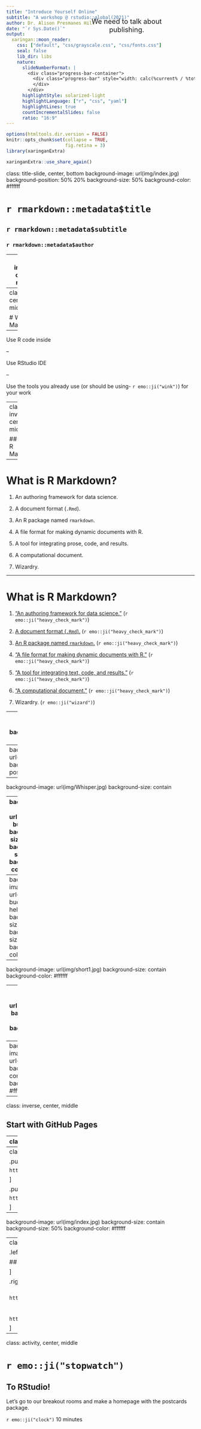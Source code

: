 ```yaml
---
title: "Introduce Yourself Online"
subtitle: "A workshop @ rstudio::global(2021)"
author: Dr. Alison Presmanes Hill
date: "`r Sys.Date()`"
output:
  xaringan::moon_reader:
    css: ["default", "css/grayscale.css", "css/fonts.css"]
    seal: false 
    lib_dir: libs
    nature:
      slideNumberFormat: |
        <div class="progress-bar-container">
          <div class="progress-bar" style="width: calc(%current% / %total% * 100%);">
          </div>
        </div>
      highlightStyle: solarized-light
      highlightLanguage: ["r", "css", "yaml"]
      highlightLines: true
      countIncrementalSlides: false
      ratio: "16:9"
---
```


```r
options(htmltools.dir.version = FALSE)
knitr::opts_chunk$set(collapse = TRUE,
                      fig.retina = 3)
library(xaringanExtra)
```

```r
xaringanExtra::use_share_again()
```

class: title-slide, center, bottom
background-image: url(img/index.jpg)
background-position: 50% 20%
background-size: 50%
background-color: #ffffff

# `r rmarkdown::metadata$title`

## `r rmarkdown::metadata$subtitle`

### `r rmarkdown::metadata$author`

---
class: inverse, center, middle

# Why R Markdown?

---
class: center, middle

# Why R Markdown?

--

Use R code inside

--

Use RStudio IDE

--

Use the tools you already use (or should be using- `r emo::ji("wink")`) for your work

---
class: inverse, center, middle

## What *is* R Markdown?

---


# What is R Markdown?


1. An authoring framework for data science.

1. A document format (`.Rmd`).

1. An R package named `rmarkdown`.

1. A file format for making dynamic documents with R. 

1. A tool for integrating prose, code, and results.

1. A computational document.

1. Wizardry.


---


# What is R Markdown?

1. ["An authoring framework for data science."](https://rmarkdown.rstudio.com/lesson-1.html) (`r emo::ji("heavy_check_mark")`)

1. [A document format (`.Rmd`).](https://bookdown.org/yihui/rmarkdown/) (`r emo::ji("heavy_check_mark")`)

1. [An R package named `rmarkdown`.](https://rmarkdown.rstudio.com/docs/) (`r emo::ji("heavy_check_mark")`)

1. ["A file format for making dynamic documents with R."](https://rmarkdown.rstudio.com/articles_intro.html) (`r emo::ji("heavy_check_mark")`)

1. ["A tool for integrating text, code, and results."](https://r4ds.had.co.nz/communicate-intro.html) (`r emo::ji("heavy_check_mark")`)

1. ["A computational document."](http://radar.oreilly.com/2011/07/wolframs-computational-documen.html) (`r emo::ji("heavy_check_mark")`)

1. Wizardry. (`r emo::ji("wizard")`)

---
class: center
background-image: url("img/rmd_flowchart.png")
background-size: contain
background-color: #f6f6f6

## What is R Markdown?

---
background-image: url(img/rmarkdown_hedgehog_wide.png)
background-size: contain
background-position: middle, center


---
background-image: url(img/Whisper.jpg)
background-size: contain

<div class="word-bubble" style="
  position: absolute; 
  text-align: center;
  width: 50%; 
  top: 100px;
  left: 310px;
  font-size: 1.3em;
"> We need to talk about <br> publishing. </div>

---
background-image: url(img/rmd-buddy.jpg)
background-size: contain
background-size: 50%
background-color: #ffffff

---
background-image: url(img/rmd-buddy-help.jpg)
background-size: contain
background-size: 50%
background-color: #ffffff

---
background-image: url(img/short1.jpg)
background-size: contain
background-color: #ffffff

---
background-image: url(img/short2.jpg)
background-size: contain
background-color: #ffffff

---
background-image: url(img/short3.jpg)
background-size: contain
background-color: #ffffff

---
class: inverse, center, middle

## Start with GitHub Pages

---
class: middle, center

.pull-left[
## Repo

`https://github.com/apreshill/iyo`

]

.pull-right[
## Link

`https://apreshill.github.io/iyo`

]

---
class: middle, center

.pull-left[
## Repo

`https://github.com/<user>/<repo>`

]

.pull-right[
## Link

`https://<user>.github.io/<repo>`

]

---
background-image: url(img/index.jpg)
background-size: contain
background-size: 50%
background-color: #ffffff


---
class: middle, center

.left-column[
## Index file link


## Other file link

]

.right-column[

<br>
`https://<user>.github.io/<repo>`
<br><br><br>
`https://github.com/<user>/<repo>/<.html>`

]





---
class: activity, center, middle

# `r emo::ji("stopwatch")`

## To RStudio!

Let’s go to our breakout rooms and make a homepage with the postcards package.

`r emo::ji("clock")` 10 minutes
